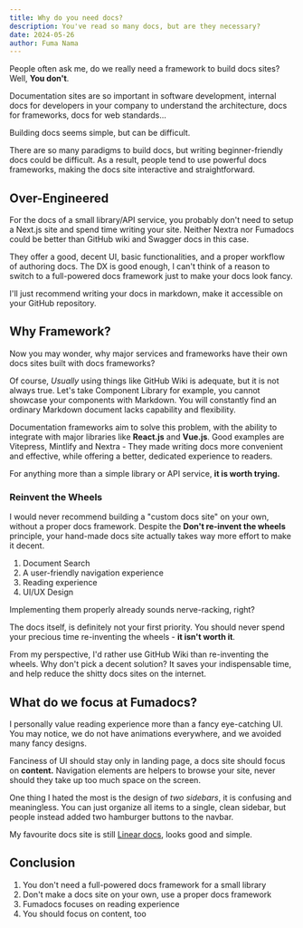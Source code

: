 ```yaml
---
title: Why do you need docs?
description: You've read so many docs, but are they necessary?
date: 2024-05-26
author: Fuma Nama
---
```


People often ask me, do we really need a framework to build docs sites? Well, **You don't**.

Documentation sites are so important in software development,
internal docs for developers in your company to understand the architecture,
docs for frameworks,
docs for web standards...

Building docs seems simple, but can be difficult.

There are so many paradigms to build docs, but writing beginner-friendly docs could be difficult.
As a result, people tend to use powerful docs frameworks, making the docs site interactive and straightforward.

## Over-Engineered

For the docs of a small library/API service, you probably don't need to setup a Next.js site and spend time writing your site.
Neither Nextra nor Fumadocs could be better than GitHub wiki and Swagger docs in this case.

They offer a good, decent UI, basic functionalities, and a proper workflow of authoring docs.
The DX is good enough, I can't think of a reason to switch to a full-powered docs framework just to make your docs look fancy.

I'll just recommend writing your docs in markdown, make it accessible on your GitHub repository.

## Why Framework?

Now you may wonder, why major services and frameworks have their own docs sites built with docs frameworks?

Of course, _Usually_ using things like GitHub Wiki is adequate, but it is not always true.
Let's take Component Library for example, you cannot showcase your components with Markdown.
You will constantly find an ordinary Markdown document lacks capability and flexibility.

Documentation frameworks aim to solve this problem, with the ability to integrate with major libraries like **React.js** and **Vue.js**.
Good examples are Vitepress, Mintlify and Nextra - They made writing docs more convenient and effective, while offering a better, dedicated experience to readers.

For anything more than a simple library or API service, **it is worth trying.**

### Reinvent the Wheels

I would never recommend building a "custom docs site" on your own, without a proper docs framework.
Despite the **Don't re-invent the wheels** principle, your hand-made docs site actually takes way more effort to make it decent.

1. Document Search
2. A user-friendly navigation experience
3. Reading experience
4. UI/UX Design

Implementing them properly already sounds nerve-racking, right?

The docs itself, is definitely not your first priority. You should never spend your precious time re-inventing the wheels - **it isn't worth it**.

From my perspective, I'd rather use GitHub Wiki than re-inventing the wheels.
Why don't pick a decent solution? It saves your indispensable time, and help reduce the shitty docs sites on the internet.

## What do we focus at Fumadocs?

I personally value reading experience more than a fancy eye-catching UI.
You may notice, we do not have animations everywhere, and we avoided many fancy designs.

Fanciness of UI should stay only in landing page, a docs site should focus on **content.**
Navigation elements are helpers to browse your site, never should they take up too much space on the screen.

One thing I hated the most is the design of _two sidebars_, it is confusing and meaningless.
You can just organize all items to a single, clean sidebar, but people instead added two hamburger buttons to the navbar.

My favourite docs site is still [Linear docs](https://linear.app/docs), looks good and simple.

## Conclusion

1. You don't need a full-powered docs framework for a small library
2. Don't make a docs site on your own, use a proper docs framework
3. Fumadocs focuses on reading experience
4. You should focus on content, too
